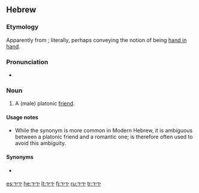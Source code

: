 ==Hebrew==

===Etymology===
Apparently from {{term|יד||hand|lang=he|sc=Hebr|tr=yad}}; literally, perhaps conveying the notion of being [[hand in hand]].

===Pronunciation===
* {{a|Modern Israeli}} {{IPA|/jaˈdid/|lang=he}}

===Noun===
{{he-noun|wv=יָדִיד|tr=yadíd|g=m|cons=ידיד|conswv=יְדִיד|pl=ידידים|plwv=יְדִידִים|f=ידידה|fw=יְדִידָה}}

# A (male) platonic [[friend]].

====Usage notes====
* While the synonym {{term|lang=he|חבר|sc=Hebr|tr=khavér}} is more common in Modern Hebrew, it is ambiguous between a platonic friend and a romantic one; {{Hebr|יָדִיד}} is therefore often used to avoid this ambiguity.

====Synonyms====
* {{sense|friend}} {{l|he|חבר|sc=Hebr|tr=khavér|g=m}}

[[es:ידיד]]
[[he:ידיד]]
[[lt:ידיד]]
[[fj:ידיד]]
[[ru:ידיד]]
[[tr:ידיד]]